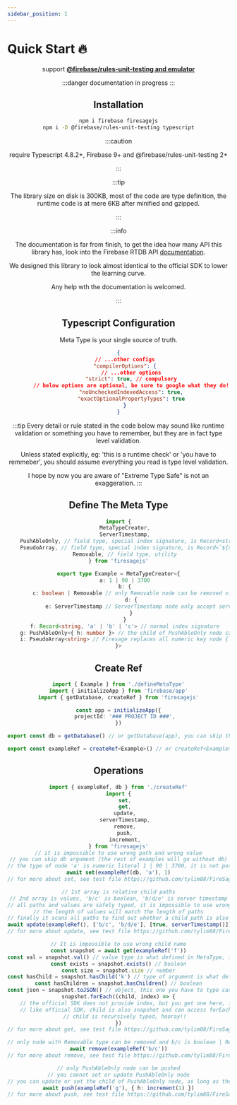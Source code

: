 ```yaml
---
sidebar_position: 1
---
```


# Quick Start 🔥


<Header />

support **[@firebase/rules-unit-testing and emulator](/guides/tests)**

:::danger
documentation in progress
:::

## Installation

```bash
npm i firebase firesagejs
npm i -D @firebase/rules-unit-testing typescript
```

:::caution

require Typescript 4.8.2+, Firebase 9+ and @firebase/rules-unit-testing 2+

:::

:::tip

The library size on disk is 300KB, most of the code are type definition, the runtime code is at mere 6KB after minified and gzipped.

:::

:::info

The documentation is far from finish, to get the idea how many API this library has, look into the Firebase RTDB API [documentation](https://firebase.google.com/docs/reference/js/database).

We designed this library to look almost identical to the official SDK to lower the learning curve.

Any help wth the documentation is welcomed.

:::

## Typescript Configuration

Meta Type is your single source of truth.

```json title='tsconfig.json'
{
	// ...other configs
	"compilerOptions": {
		// ...other options
		"strict": true, // compulsory
		// below options are optional, be sure to google what they do!
		"noUncheckedIndexedAccess": true,
		"exactOptionalPropertyTypes": true
	}
}
```

:::tip
Every detail or rule stated in the code below may sound like runtime validation or something you have to remember, but they are in fact type level validation.

Unless stated explicitly, eg: 'this is a runtime check' or 'you have to remmeber', you should assume everything you read is type level validation.

I hope by now you are aware of "Extreme Type Safe" is not an exaggeration.
:::

## Define The Meta Type

```ts title='defineMetaType.ts'
import {
	MetaTypeCreator,
	ServerTimestamp,
	PushAbleOnly, // field type, special index signature, is Record<string, T> under the hood
	PseudoArray, // field type, special index signature, is Record<`${number}`, T> under the hood
	Removable, // field type, utility
} from 'firesagejs'

export type Example = MetaTypeCreator<{
	a: 1 | 90 | 3700
	b: {
		c: boolean | Removable // only Removable node can be removed via `remove` function.
		d: {
			e: ServerTimestamp // ServerTimestamp node only accept server timestamp and not number.
		}
	}
	f: Record<string, 'a' | 'b' | 'c'> // normal index signature
	g: PushAbleOnly<{ h: number }> // the child of PushAbleOnly node can only be created via `push` function.
	i: PseudoArray<string> // Firesage replaces all numeric key node { 1:'a', 2:'b', 3:'c' } with error message, please use PseudoArray instead
}>
```

## Create Ref

```ts
import { Example } from './defineMetaType'
import { initializeApp } from 'firebase/app'
import { getDatabase, createRef } from 'firesagejs'

const app = initializeApp({
	projectId: '### PROJECT ID ###',
})

export const db = getDatabase() // or getDatabase(app), you can skip this

export const exampleRef = createRef<Example>() // or createRef<Example>(db)
```

## Operations

```ts
import { exampleRef, db } from './createRef'
import {
	set,
	get,
	update,
	serverTimestamp,
	remove,
	push,
	increment,
} from 'firesagejs'
// it is impossible to use wrong path and wrong value
// you can skip db argument (the rest of examples will go without db)
// the type of node 'a' is numeric literal 1 | 90 | 3700, it is not possible to use `increment` on it
await set(exampleRef(db, 'a'), 1)
// for more about set, see test file https://github.com/tylim88/FireSageJS/blob/main/src/operations/set.test.ts

// 1st array is relative child paths
// 2nd array is values, 'b/c' is boolean, 'b/d/e' is server timestamp
// all paths and values are safely typed, it is impossible to use wrong path or match it with wrong value
// the length of values will match the length of paths
// finally it scans all paths to find out whether a child path is also a child of another path (if exist it will throw at runtime).
await update(exampleRef(), ['b/c', 'b/d/e'], [true, serverTimestamp()])
// for more about update, see test file https://github.com/tylim88/FireSageJS/blob/main/src/operations/update.test.ts

// It is impossible to use wrong child name
const snapshot = await get(exampleRef('f'))
const val = snapshot.val() // value type is what defined in MetaType, in this case it is Record<string, 'a' | 'b' | 'c'> | null
const exists = snapshot.exists() // boolean
const size = snapshot.size // number
const hasChild = snapshot.hasChild('k') // type of argument is what defined in MetaType, in this case it is `string` because 'f' is Record<string, 'a' | 'b' | 'c'>
const hasChildren = snapshot.hasChildren() // boolean
const json = snapshot.toJSON() // object, this one you have to type cast it
snapshot.forEach((child, index) => {
	// the official SDK does not provide index, but you get one here, for free
	// like official SDK, child is also snapshot and can access forEach, val, key, size, exists, child, hasChild, hasChildren, toJSON
	// child is recursively typed, hooray!!
})
// for more about get, see test file https://github.com/tylim88/FireSageJS/blob/main/src/operations/get.test.ts

// only node with Removable type can be removed and b/c is boolean | Removable
await remove(exampleRef('b/c'))
// for more about remove, see test file https://github.com/tylim88/FireSageJS/blob/main/src/operations/remove.test.ts

// only PushAbleOnly node can be pushed
// you cannot set or update PushAbleOnly node
// you can update or set the child of PushAbleOnly node, as long as the child itself is not PushAbleOnly
await push(exampleRef('g'), { h: increment(1) })
// for more about push, see test file https://github.com/tylim88/FireSageJS/blob/main/src/operations/push.test.ts
```
